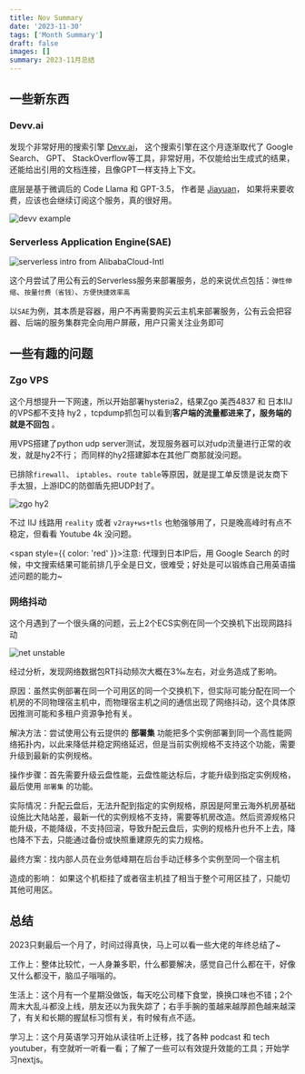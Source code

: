 ```yaml
---
title: Nov Summary
date: '2023-11-30'
tags: ['Month Summary']
draft: false
images: []
summary: 2023-11月总结
---
```




<TOCInline toc={props.toc} exclude="Introduction"/>

## 一些新东西

### Devv.ai

发现个非常好用的搜索引擎 [Devv.ai](https://devv.ai)， 这个搜索引擎在这个月逐渐取代了 Google Search、 GPT、 StackOverflow等工具，非常好用，不仅能给出生成式的结果，还能给出引用的文档连接，且像GPT一样支持上下文。

底层是基于微调后的 Code Llama 和 GPT-3.5， 作者是 [Jiayuan](https://x.com/Tisoga?t=XCWYeEokEe-3zG9zZL7quQ&s=09)， 如果将来要收费，应该也会继续订阅这个服务，真的很好用。

![devv example](/static/images/devv.jpg)

### Serverless Application Engine(SAE)
![serverless intro from AlibabaCloud-Intl](/static/images/serverless.png)

这个月尝试了用公有云的Serverless服务来部署服务，总的来说优点包括：`弹性伸缩`、`按量付费（省钱）`、`方便快捷效率高`

以`SAE`为例，其本质是容器，用户不再需要购买云主机来部署服务，公有云会把容器、后端的服务集群完全向用户屏蔽，用户只需关注业务即可


## 一些有趣的问题

### Zgo VPS
这个月想提升一下网速，所以开始部署hysteria2，结果Zgo 美西4837 和 日本IIJ 的VPS都不支持 hy2 ，tcpdump抓包可以看到**客户端的流量都进来了，服务端的就是不回包**  。

用VPS搭建了python udp server测试，发现服务器可以对udp流量进行正常的收发，就是hy2不行； 而同样的hy2搭建脚本在其他厂商那就没问题。

已排除`firewall`、 `iptables`、`route table`等原因，就是提工单反馈是说友商下手太狠，上游IDC的防御盾先把UDP封了。

![zgo hy2](/static/images/zgo-hy2.png)

不过 IIJ 线路用 `reality` 或者 `v2ray+ws+tls` 也勉强够用了，只是晚高峰时有点不稳定，但看看 Youtube 4k 没问题。

<span style={{ color: 'red' }}>注意: 代理到日本IP后，用 Google Search 的时候，中文搜索结果可能前排几乎全是日文，很难受；好处是可以锻炼自己用英语描述问题的能力~</span>


### 网络抖动
这个月遇到了一个很头痛的问题，云上2个ECS实例在同一个交换机下出现网路抖动

![net unstable](/static/images/NetRTUnstable.png)

经过分析，发现网络数据包RT抖动频次大概在3‰左右，对业务造成了影响。

原因：虽然实例部署在同一个可用区的同一个交换机下，但实际可能分配在同一个机房的不同物理宿主机中，而物理宿主机之间的通信出现了网络抖动，这个具体原因推测可能和多租户资源争抢有关。

解决方法：尝试使用公有云提供的 **部署集** 功能把多个实例部署到同一个高性能网络拓扑内，以此来降低并稳定网络延迟，但是当前实例规格不支持这个功能，需要升级到最新的实例规格。

操作步骤：首先需要升级云盘性能，云盘性能达标后，才能升级到指定实例规格，最后使用 `部署集` 的功能。

实际情况：升配云盘后，无法升配到指定的实例规格，原因是阿里云海外机房基础设施比大陆站差，最新一代的实例规格不支持，需要等机房改造。然后资源规格只能升级，不能降级，不支持回滚，导致升配云盘后，实例的规格升也升不上去，降也降不下去，只能通过备份或快照重建原先的实力规格。

最终方案：找内部人员在业务低峰期在后台手动迁移多个实例至同一个宿主机

造成的影响： 如果这个机柜挂了或者宿主机挂了相当于整个可用区挂了，只能切其他可用区。


## 总结
2023只剩最后一个月了，时间过得真快，马上可以看一些大佬的年终总结了~

工作上：整体比较忙，一人身兼多职，什么都要解决，感觉自己什么都在干，好像又什么都没干，脑瓜子嗡嗡的。

生活上：这个月有一个星期没做饭，每天吃公司楼下食堂，换换口味也不错；2个周末大乱斗都没上线，朋友还以为我失踪了；右手手腕的茧越来越厚颜色越来越深了，有关和长期的握鼠标习惯有关，有时候有点不适。

学习上：这个月英语学习开始从读往听上迁移，找了各种 podcast 和 tech youtuber，有空就听一听看一看；了解了一些可以有效提升效能的工具；开始学习nextjs。







